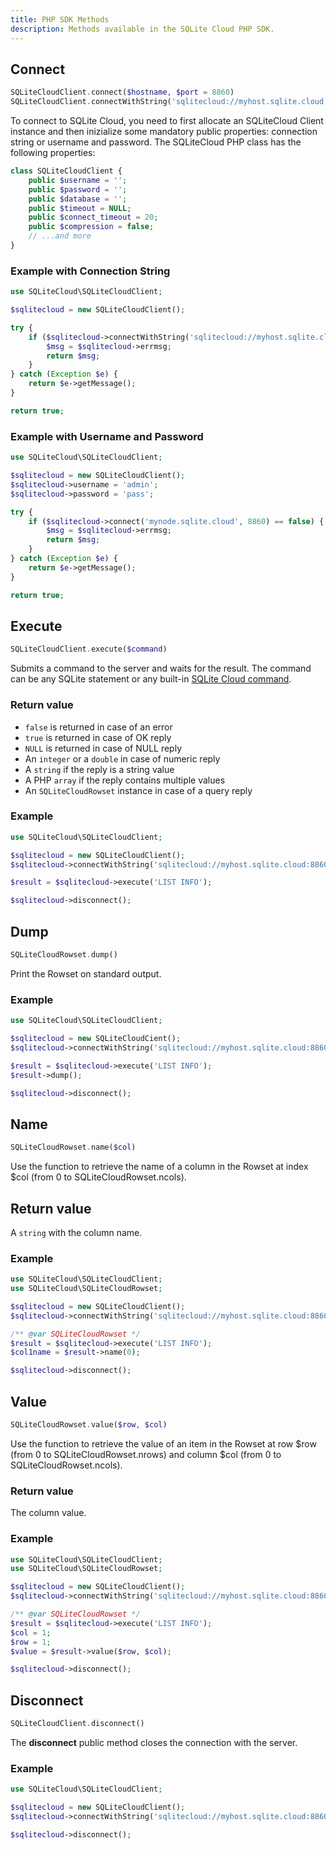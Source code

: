 ```yaml
---
title: PHP SDK Methods
description: Methods available in the SQLite Cloud PHP SDK.
---
```



## Connect
```php
SQLiteCloudClient.connect($hostname, $port = 8860)
SQLiteCloudClient.connectWithString('sqlitecloud://myhost.sqlite.cloud:8860?apikey=myapikey')
```

To connect to SQLite Cloud, you need to first allocate an SQLiteCloud Client instance and then inizialize some mandatory public properties: connection string or username and password. The SQLiteCloud PHP class has the following properties:
```php
class SQLiteCloudClient {
	public $username = '';
	public $password = '';
	public $database = '';
	public $timeout = NULL;
	public $connect_timeout = 20;
	public $compression = false;
    // ...and more
}
```

### Example with Connection String

```php
use SQLiteCloud\SQLiteCloudClient;

$sqlitecloud = new SQLiteCloudClient();

try {
	if ($sqlitecloud->connectWithString('sqlitecloud://myhost.sqlite.cloud:8860/mydatabase?apikey=myapikey') == false) {
		$msg = $sqlitecloud->errmsg;
		return $msg;
	}
} catch (Exception $e) {
	return $e->getMessage();
}

return true;
```

### Example with Username and Password

```php
use SQLiteCloud\SQLiteCloudClient;

$sqlitecloud = new SQLiteCloudClient();
$sqlitecloud->username = 'admin';
$sqlitecloud->password = 'pass';

try {
	if ($sqlitecloud->connect('mynode.sqlite.cloud', 8860) == false) {
		$msg = $sqlitecloud->errmsg;
		return $msg;
	}
} catch (Exception $e) {
	return $e->getMessage();
}

return true;
```

## Execute
```php
SQLiteCloudClient.execute($command)
```

Submits a command to the server and waits for the result. The command can be any SQLite statement or any built-in [SQLite Cloud command](/docs/commands).

### Return value
* `false` is returned in case of an error
* `true` is returned in case of OK reply
* `NULL` is returned in case of NULL reply
* An `integer` or a `double` in case of numeric reply
* A `string` if the reply is a string value
* A PHP `array` if the reply contains multiple values
* An `SQLiteCloudRowset` instance in case of a query reply

### Example
```php
use SQLiteCloud\SQLiteCloudClient;

$sqlitecloud = new SQLiteCloudClient();
$sqlitecloud->connectWithString('sqlitecloud://myhost.sqlite.cloud:8860/mydatabase?apikey=myapikey')

$result = $sqlitecloud->execute('LIST INFO');

$sqlitecloud->disconnect();
```
## Dump
```php
SQLiteCloudRowset.dump()
```

Print the Rowset on standard output.

### Example
```php
use SQLiteCloud\SQLiteCloudClient;

$sqlitecloud = new SQLiteCloudCient();
$sqlitecloud->connectWithString('sqlitecloud://myhost.sqlite.cloud:8860/mydatabase?apikey=myapikey')

$result = $sqlitecloud->execute('LIST INFO');
$result->dump();

$sqlitecloud->disconnect();
```
## Name
```php
SQLiteCloudRowset.name($col)
```

Use the function to retrieve the name of a column in the Rowset at index $col (from 0 to SQLiteCloudRowset.ncols).

## Return value
A `string` with the column name.

### Example
```php
use SQLiteCloud\SQLiteCloudClient;
use SQLiteCloud\SQLiteCloudRowset;

$sqlitecloud = new SQLiteCloudClient();
$sqlitecloud->connectWithString('sqlitecloud://myhost.sqlite.cloud:8860/mydatabase?apikey=myapikey')

/** @var SQLiteCloudRowset */
$result = $sqlitecloud->execute('LIST INFO');
$col1name = $result->name(0);

$sqlitecloud->disconnect();
```
## Value
```php
SQLiteCloudRowset.value($row, $col)
```

Use the function to retrieve the value of an item in the Rowset at row $row (from 0 to SQLiteCloudRowset.nrows) and column $col (from 0 to SQLiteCloudRowset.ncols).

### Return value
The column value.

### Example
```php
use SQLiteCloud\SQLiteCloudClient;
use SQLiteCloud\SQLiteCloudRowset;

$sqlitecloud = new SQLiteCloudClient();
$sqlitecloud->connectWithString('sqlitecloud://myhost.sqlite.cloud:8860/mydatabase?apikey=myapikey')

/** @var SQLiteCloudRowset */
$result = $sqlitecloud->execute('LIST INFO');
$col = 1;
$row = 1;
$value = $result->value($row, $col);

$sqlitecloud->disconnect();
```

## Disconnect

```php
SQLiteCloudClient.disconnect()
```

The **disconnect** public method closes the connection with the server.

### Example
```php
use SQLiteCloud\SQLiteCloudClient;

$sqlitecloud = new SQLiteCloudClient();
$sqlitecloud->connectWithString('sqlitecloud://myhost.sqlite.cloud:8860/mydatabase?apikey=myapikey')

$sqlitecloud->disconnect();
```